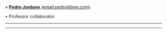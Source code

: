 » [**Pedro Jordano** (email:pedroj@me.com)](http://pjordanolab.ebd.csic.es/Pedro.html)

• Professor collaborator.

_____________________________________________________________________________________________________

_____________________________________________________________________________________________________
